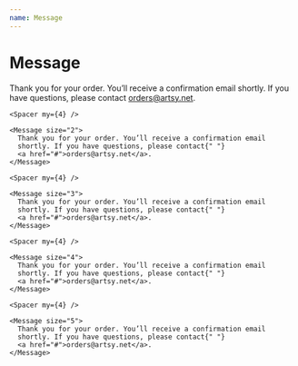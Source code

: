 ```yaml
---
name: Message
---
```



# Message

<Playground>

  <Box width="50%">
    <Message>
      Thank you for your order. You’ll receive a confirmation email shortly.
      If you have questions, please contact <a href="#">orders@artsy.net</a>.
    </Message>

    <Spacer my={4} />

    <Message size="2">
      Thank you for your order. You’ll receive a confirmation email
      shortly. If you have questions, please contact{" "}
      <a href="#">orders@artsy.net</a>.
    </Message>

    <Spacer my={4} />

    <Message size="3">
      Thank you for your order. You’ll receive a confirmation email
      shortly. If you have questions, please contact{" "}
      <a href="#">orders@artsy.net</a>.
    </Message>

    <Spacer my={4} />

    <Message size="4">
      Thank you for your order. You’ll receive a confirmation email
      shortly. If you have questions, please contact{" "}
      <a href="#">orders@artsy.net</a>.
    </Message>

    <Spacer my={4} />

    <Message size="5">
      Thank you for your order. You’ll receive a confirmation email
      shortly. If you have questions, please contact{" "}
      <a href="#">orders@artsy.net</a>.
    </Message>

  </Box>
</Playground>

<PropsTable of={Message} />
